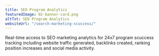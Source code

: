 ```yaml
---
title: SEO Program Analytics
featuredImage: 02-banner-card.png
altTxt: SEO Program Analytics
websiteUrl: "/search-marketing-scuccess/"
---
```


Real-time access to SEO marketing analytics for 24x7 program scuccess tracking including website traffic generated, backlinks created, ranking position increases and social media activity.
